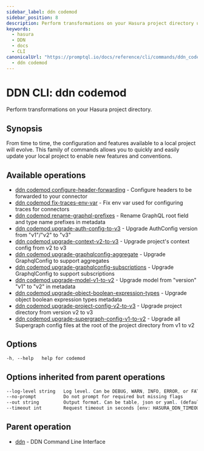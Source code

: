 ```yaml
---
sidebar_label: ddn codemod
sidebar_position: 8
description: Perform transformations on your Hasura project directory using the DDN CLI
keywords:
  - hasura
  - DDN
  - docs
  - CLI
canonicalUrl: "https://promptql.io/docs/reference/cli/commands/ddn_codemod"
  - ddn codemod
---
```


# DDN CLI: ddn codemod

Perform transformations on your Hasura project directory.

## Synopsis

From time to time, the configuration and features available to a local project will evolve. This family of commands allows you to quickly and easily update your local project to enable new features and conventions.

## Available operations

- [ddn codemod configure-header-forwarding](/reference/cli/commands/ddn_codemod_configure-header-forwarding) - Configure headers to be forwarded to your connector
- [ddn codemod fix-traces-env-var](/reference/cli/commands/ddn_codemod_fix-traces-env-var) - Fix env var used for configuring traces for connectors
- [ddn codemod rename-graphql-prefixes](/reference/cli/commands/ddn_codemod_rename-graphql-prefixes) - Rename GraphQL root field and type name prefixes in metadata
- [ddn codemod upgrade-auth-config-to-v3](/reference/cli/commands/ddn_codemod_upgrade-auth-config-to-v3) - Upgrade AuthConfig version from "v1"/"v2" to "v3"
- [ddn codemod upgrade-context-v2-to-v3](/reference/cli/commands/ddn_codemod_upgrade-context-v2-to-v3) - Upgrade project's context config from v2 to v3
- [ddn codemod upgrade-graphqlconfig-aggregate](/reference/cli/commands/ddn_codemod_upgrade-graphqlconfig-aggregate) - Upgrade GraphqlConfig to support aggregates
- [ddn codemod upgrade-graphqlconfig-subscriptions](/reference/cli/commands/ddn_codemod_upgrade-graphqlconfig-subscriptions) - Upgrade GraphqlConfig to support subscriptions
- [ddn codemod upgrade-model-v1-to-v2](/reference/cli/commands/ddn_codemod_upgrade-model-v1-to-v2) - Upgrade model from "version" "v1" to "v2" in metadata
- [ddn codemod upgrade-object-boolean-expression-types](/reference/cli/commands/ddn_codemod_upgrade-object-boolean-expression-types) - Upgrade object boolean expression types metadata
- [ddn codemod upgrade-project-config-v2-to-v3](/reference/cli/commands/ddn_codemod_upgrade-project-config-v2-to-v3) - Upgrade project directory from version v2 to v3
- [ddn codemod upgrade-supergraph-config-v1-to-v2](/reference/cli/commands/ddn_codemod_upgrade-supergraph-config-v1-to-v2) - Upgrade all Supergraph config files at the root of the project directory from v1 to v2

## Options

```sass
-h, --help   help for codemod
```

## Options inherited from parent operations

```sass
--log-level string   Log level. Can be DEBUG, WARN, INFO, ERROR, or FATAL. (default "INFO")
--no-prompt          Do not prompt for required but missing flags
--out string         Output format. Can be table, json or yaml. (default "table")
--timeout int        Request timeout in seconds [env: HASURA_DDN_TIMEOUT] (default 100)
```

## Parent operation

- [ddn](/reference/cli/commands/ddn) - DDN Command Line Interface
